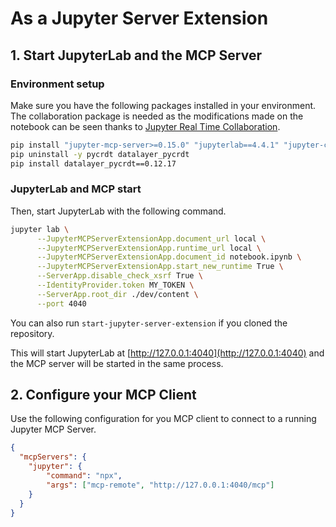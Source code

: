 # As a Jupyter Server Extension

## 1. Start JupyterLab and the MCP Server

### Environment setup

Make sure you have the following packages installed in your environment. The collaboration package is needed as the modifications made on the notebook can be seen thanks to [Jupyter Real Time Collaboration](https://jupyterlab.readthedocs.io/en/stable/user/rtc.html).

```bash
pip install "jupyter-mcp-server>=0.15.0" "jupyterlab==4.4.1" "jupyter-collaboration==4.0.2" "ipykernel"
pip uninstall -y pycrdt datalayer_pycrdt
pip install datalayer_pycrdt==0.12.17
```

### JupyterLab and MCP start

Then, start JupyterLab with the following command.

```bash
jupyter lab \
	  --JupyterMCPServerExtensionApp.document_url local \
	  --JupyterMCPServerExtensionApp.runtime_url local \
	  --JupyterMCPServerExtensionApp.document_id notebook.ipynb \
	  --JupyterMCPServerExtensionApp.start_new_runtime True \
	  --ServerApp.disable_check_xsrf True \
	  --IdentityProvider.token MY_TOKEN \
	  --ServerApp.root_dir ./dev/content \
	  --port 4040
  ```

You can also run `start-jupyter-server-extension` if you cloned the repository.

This will start JupyterLab at [http://127.0.0.1:4040](http://127.0.0.1:4040) and the MCP server will be started in the same process.

## 2. Configure your MCP Client

Use the following configuration for you MCP client to connect to a running Jupyter MCP Server.

```json
{
  "mcpServers": {
    "jupyter": {
        "command": "npx",
        "args": ["mcp-remote", "http://127.0.0.1:4040/mcp"]
    }
  }
}
```
